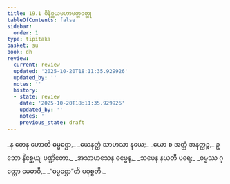 ```yaml
---
title: 19.1 ဝိနိစ္ဆယမဟာမတ္တဝတ္ထု
tableOfContents: false
sidebar:
  order: 1
type: tipitaka
basket: su
book: dh
review:
  current: review
  updated: '2025-10-20T18:11:35.929926'
  updated_by: ''
  notes: ''
  history:
  - state: review
    date: '2025-10-20T18:11:35.929926'
    updated_by: ''
    notes: ''
    previous_state: draft
---
```



<DynamicBreadcrumb />


<ReviewStatus review={frontmatter.review} showDetails={true} />

<HypothesisAnnotation frontmatter={frontmatter} />

<Division number="256" book="dh" e="ch" v="18" p="50">

<Paragraph number="277" type="verses" book="dh">
_န တေန ဟောတိ ဓမ္မဋ္ဌော,_  
_ယေနတ္ထံ သာဟသာ နယေ;_  
_ယော စ အတ္ထံ အနတ္ထဉ္စ,_  
ဥဘော နိစ္ဆေယျ ပဏ္ဍိတော._  

</Paragraph>

</Division>
<Division number="257" book="dh" e="ch" v="18" p="50">

<Paragraph number="278" type="verses" book="dh">
_အသာဟသေန ဓမ္မေန,_  
_သမေန နယတီ ပရေ;_  
_ဓမ္မဿ ဂုတ္တော မေဓာဝီ,_  
_“ဓမ္မဋ္ဌော”တိ ပဝုစ္စတိ._
</Paragraph>
</Division>